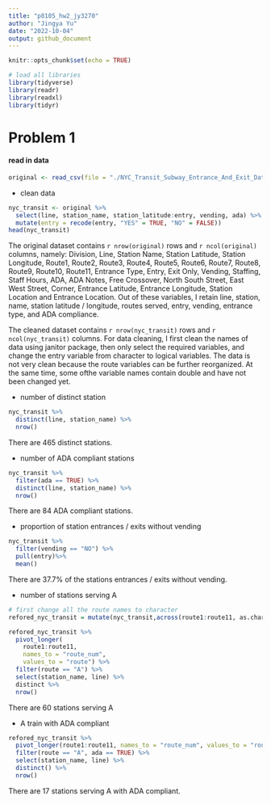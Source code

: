 ```yaml
---
title: "p8105_hw2_jy3270"
author: "Jingya Yu"
date: "2022-10-04"
output: github_document
---
```


```r
knitr::opts_chunk$set(echo = TRUE)
```

```r
# load all libraries
library(tidyverse)
library(readr)
library(readxl)
library(tidyr)
```

# Problem 1
#### read in data
```r
original <- read_csv(file = "./NYC_Transit_Subway_Entrance_And_Exit_Data.csv") %>% janitor::clean_names()
```
- clean data

```r
nyc_transit <- original %>%
  select(line, station_name, station_latitude:entry, vending, ada) %>%
  mutate(entry = recode(entry, "YES" = TRUE, "NO" = FALSE))
head(nyc_transit)
```

The original dataset contains `r nrow(original)` rows and `r ncol(original)` columns, namely: Division,	Line,	Station Name,	Station Latitude,	Station Longitude,	Route1,	Route2,	Route3,	Route4,	Route5,	Route6,	Route7,	Route8,	Route9,	Route10,	Route11,	Entrance Type,	Entry, Exit Only, Vending,	Staffing,	Staff Hours,	ADA,	ADA Notes, Free Crossover,	North South Street,	East West Street,	Corner,	Entrance Latitude,	Entrance Longitude,	Station Location and Entrance Location. Out of these variables, I retain line, station, name, station latitude / longitude, routes served, entry, vending, entrance type, and ADA compliance.

The cleaned dataset contains `r nrow(nyc_transit)` rows and `r ncol(nyc_transit)` columns. For data cleaning, I first clean the names of data using janitor package, then only select the required variables, and change the entry variable from character to logical variables. The data is not very clean because the route variables can be further reorganized. At the same time, some ofthe variable names contain double and have not been changed yet.

- number of distinct station

```r
nyc_transit %>%
  distinct(line, station_name) %>%
  nrow()
```

There are 465 distinct stations.

- number of ADA compliant stations

```r
nyc_transit %>%
  filter(ada == TRUE) %>%
  distinct(line, station_name) %>%
  nrow()
```

There are 84 ADA compliant stations.

- proportion of station entrances / exits without vending 

```r
nyc_transit %>%
  filter(vending == "NO") %>%
  pull(entry)%>%
  mean()
```

There are 37.7% of the stations entrances / exits without vending.

- number of stations serving A
```r
# first change all the route names to character
refored_nyc_transit = mutate(nyc_transit,across(route1:route11, as.character))

refored_nyc_transit %>%
  pivot_longer(
    route1:route11,
    names_to = "route_num",
    values_to = "route") %>% 
  filter(route == "A") %>% 
  select(station_name, line) %>% 
  distinct %>% 
  nrow()
```
There are 60 stations serving A

- A train with ADA compliant
```r
refored_nyc_transit %>% 
  pivot_longer(route1:route11, names_to = "route_num", values_to = "route") %>%
  filter(route == "A", ada == TRUE) %>% 
  select(station_name, line) %>% 
  distinct() %>%
  nrow()
```

There are 17 stations serving A with ADA compliant.
